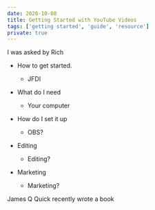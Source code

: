 ```yaml
---
date: 2020-10-08
title: Getting Started with YouTube Videos
tags: ['getting started', 'guide', 'resource']
private: true
---
```


I was asked by Rich

- How to get started.

  - JFDI

- What do I need

  - Your computer

- How do I set it up

  - OBS?

- Editing

  - Editing?

- Marketing

  - Marketing?

James Q Quick recently wrote a book
